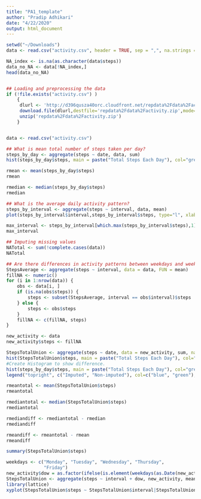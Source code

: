 ```yaml
---
title: "PA1_template"
author: "Pradip Adhikari"
date: "4/22/2020"
output: html_document
---
```

```r
setwd("~/Downloads")
data <- read.csv("activity.csv", header = TRUE, sep = ",", na.strings = "NA")

NA_index <- is.na(as.character(data$steps))
data_no_NA <- data[!NA_index,]
head(data_no_NA)


## Loading and preprocessing the data
if (!file.exists("activity.csv") )
    {
     dlurl <- 'http://d396qusza40orc.cloudfront.net/repdata%2Fdata%2Factivity.zip'  
     download.file(dlurl,destfile='repdata%2Fdata%2Factivity.zip',mode='wb')  
     unzip('repdata%2Fdata%2Factivity.zip')
    }


data <- read.csv("activity.csv")  

## What is mean total number of steps taken per day?
steps_by_day <- aggregate(steps ~ date, data, sum)
hist(steps_by_day$steps, main = paste("Total Steps Each Day"), col="green",xlab="Number of Steps")

rmean <- mean(steps_by_day$steps)
rmean

rmedian <- median(steps_by_day$steps)
rmedian

## What is the average daily activity pattern?
steps_by_interval <- aggregate(steps ~ interval, data, mean)
plot(steps_by_interval$interval,steps_by_interval$steps, type="l", xlab="Interval", ylab="Number of Steps",main="Average Number of Steps per Day by Interval")

max_interval <- steps_by_interval[which.max(steps_by_interval$steps),1]
max_interval

## Imputing missing values
NATotal <- sum(!complete.cases(data))
NATotal

## Are there differences in activity patterns between weekdays and weekends?
StepsAverage <- aggregate(steps ~ interval, data = data, FUN = mean)
fillNA <- numeric()
for (i in 1:nrow(data)) {
    obs <- data[i, ]
    if (is.na(obs$steps)) {
        steps <- subset(StepsAverage, interval == obs$interval)$steps
    } else {
        steps <- obs$steps
    }
    fillNA <- c(fillNA, steps)
}

new_activity <- data
new_activity$steps <- fillNA

StepsTotalUnion <- aggregate(steps ~ date, data = new_activity, sum, na.rm = TRUE)
hist(StepsTotalUnion$steps, main = paste("Total Steps Each Day"), col="blue", xlab="Number of Steps")
#Create Histogram to show difference. 
hist(steps_by_day$steps, main = paste("Total Steps Each Day"), col="green", xlab="Number of Steps", add=T)
legend("topright", c("Imputed", "Non-imputed"), col=c("blue", "green"), lwd=10)

rmeantotal <- mean(StepsTotalUnion$steps)
rmeantotal

rmediantotal <- median(StepsTotalUnion$steps)
rmediantotal

rmediandiff <- rmediantotal - rmedian
rmediandiff

rmeandiff <- rmeantotal - rmean
rmeandiff

summary(StepsTotalUnion$steps)

weekdays <- c("Monday", "Tuesday", "Wednesday", "Thursday", 
              "Friday")
new_activity$dow = as.factor(ifelse(is.element(weekdays(as.Date(new_activity$date)),weekdays), "Weekday", "Weekend"))
StepsTotalUnion <- aggregate(steps ~ interval + dow, new_activity, mean)
library(lattice)
xyplot(StepsTotalUnion$steps ~ StepsTotalUnion$interval|StepsTotalUnion$dow, main="Average Steps per Day by Interval",xlab="Interval", ylab="Steps",layout=c(1,2), type="l")
```
